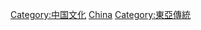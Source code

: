 {{Commons category|Traditions of China}}

[[Category:中国文化|Category:中国文化]]
[[Category:各國傳統|China]]
[[Category:東亞傳統|Category:東亞傳統]]